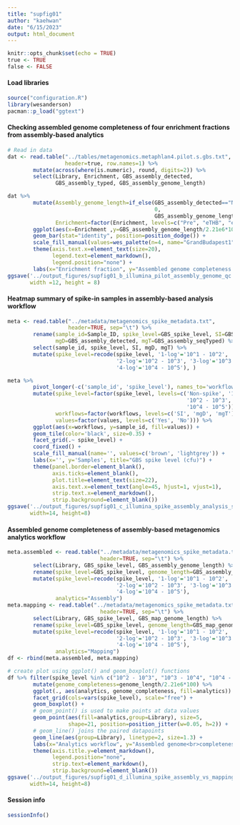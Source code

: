 ```yaml
---
title: "supfig01"
author: "kaehwan"
date: "6/15/2023"
output: html_document
---
```


```r
knitr::opts_chunk$set(echo = TRUE)
true <- TRUE
false <- FALSE
```

#### Load libraries

```r
source("configuration.R")
library(wesanderson)
pacman::p_load("ggtext")
```

#### Checking assembled genome completeness of four enrichment fractions from assembly-based analytics

```r
# Read in data
dat <- read.table("../tables/metagenomics.metaphlan4.pilot.s.gbs.txt", 
                  header=true, row.names=1) %>% 
        mutate(across(where(is.numeric), round, digits=2)) %>% 
        select(Library, Enrichment, GBS_assembly_detected, 
               GBS_assembly_typed, GBS_assembly_genome_length) 

dat %>% 
        mutate(Assembly_genome_length=if_else(GBS_assembly_detected=="No",
                                              0,
                                              GBS_assembly_genome_length),
               Enrichment=factor(Enrichment, levels=c("Pre", "eTHB", "eBHI", "chromID"))) %>% 
        ggplot(aes(x=Enrichment ,y=GBS_assembly_genome_length/2.21e6*100, fill=Enrichment)) +
        geom_bar(stat="identity", position=position_dodge()) +
        scale_fill_manual(values=wes_palette(n=4, name="GrandBudapest1")) +
        theme(axis.text.x=element_text(size=20),
              legend.text=element_markdown(),
              legend.position="none") +
        labs(x="Enrichment fraction", y="Assembled genome completeness (%)")
ggsave('../output_figures/supfig01_b_illumina_pilot_assembly_genome_qc.svg', 
       width =12, height = 8)

```

#### Heatmap summary of spike-in samples in assembly-based analysis workflow

```r
meta <- read.table("../metadata/metagenomics_spike_metadata.txt",
                   header=TRUE, sep="\t") %>% 
        rename(sample_id=Sample_ID, spike_level=GBS_spike_level, SI=GBS_isolation, 
               mgD=GBS_assembly_detected, mgT=GBS_assembly_seqTyped) %>% 
        select(sample_id, spike_level, SI, mgD, mgT) %>% 
        mutate(spike_level=recode(spike_level, '1-log'='10^1 - 10^2', 
                                  '2-log'='10^2 - 10^3', '3-log'='10^3 - 10^4', 
                                  '4-log'='10^4 - 10^5'), )

meta %>% 
        pivot_longer(-c('sample_id', 'spike_level'), names_to='workflows', values_to='values') %>% 
        mutate(spike_level=factor(spike_level, levels=c('Non-spike', '10^1 - 10^2', 
                                                        '10^2 - 10^3', '10^3 - 10^4', 
                                                        '10^4 - 10^5')), 
               workflows=factor(workflows, levels=c('SI', 'mgD', 'mgT')),
               values=factor(values, levels=c('Yes', 'No'))) %>% 
        ggplot(aes(x=workflows, y=sample_id, fill=values)) +
        geom_tile(color='black', size=0.35) +
        facet_grid(.~ spike_level) +
        coord_fixed() +
        scale_fill_manual(name='', values=c('brown', 'lightgrey')) +
        labs(x='', y='Samples', title="GBS spike level (cfu)") +
        theme(panel.border=element_blank(),
              axis.ticks=element_blank(),
              plot.title=element_text(size=22),
              axis.text.x=element_text(angle=45, hjust=1, vjust=1),
              strip.text.x=element_markdown(),
              strip.background=element_blank())
ggsave('../output_figures/supfig01_c_illumina_spike_assembly_analysis_summary.svg', 
       width=14, height=8)

```

#### Assembled genome completeness of assembly-based metagenomics analytics workflow

```r
meta.assembled <- read.table("../metadata/metagenomics_spike_metadata.txt",
                             header=TRUE, sep="\t") %>% 
        select(Library, GBS_spike_level, GBS_assembly_genome_length) %>% 
        rename(spike_level=GBS_spike_level, genome_length=GBS_assembly_genome_length) %>% 
        mutate(spike_level=recode(spike_level, '1-log'='10^1 - 10^2', 
                                  '2-log'='10^2 - 10^3', '3-log'='10^3 - 10^4', 
                                  '4-log'='10^4 - 10^5'),
               analytics="Assembly")
meta.mapping <- read.table("../metadata/metagenomics_spike_metadata.txt",
                             header=TRUE, sep="\t") %>% 
        select(Library, GBS_spike_level, GBS_map_genome_length) %>% 
        rename(spike_level=GBS_spike_level, genome_length=GBS_map_genome_length) %>% 
        mutate(spike_level=recode(spike_level, '1-log'='10^1 - 10^2', 
                                  '2-log'='10^2 - 10^3', '3-log'='10^3 - 10^4', 
                                  '4-log'='10^4 - 10^5'),
               analytics="Mapping")
df <- rbind(meta.assembled, meta.mapping)

# create plot using ggplot() and geom_boxplot() functions
df %>% filter(spike_level %in% c("10^2 - 10^3", "10^3 - 10^4", "10^4 - 10^5")) %>% 
        mutate(genome_completeness=genome_length/2.21e6*100) %>% 
        ggplot(., aes(analytics, genome_completeness, fill=analytics)) +
        facet_grid(cols=vars(spike_level), scale="free") + 
        geom_boxplot() +
        # geom_point() is used to make points at data values
        geom_point(aes(fill=analytics,group=Library), size=5,
                   shape=21, position=position_jitter(w=0.05, h=2)) +
        # geom_line() joins the paired datapoints
        geom_line(aes(group=Library), linetype=2, size=1.3) +
        labs(x="Analytics workflow", y="Assembled genome<br>completeness (%)") +
        theme(axis.title.y=element_markdown(),
              legend.position="none",
              strip.text=element_markdown(),
              strip.background=element_blank())
ggsave('../output_figures/supfig01_d_illumina_spike_assembly_vs_mapping_analysis.svg', 
       width=14, height=8)

```

#### Session info

```r
sessionInfo()
```